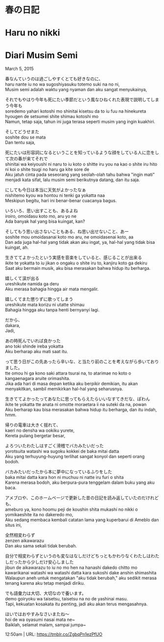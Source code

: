 # 春の日記  
# Haru no nikki  
# Diari Musim Semi  

March 5, 2015

春なんていうのは過ごしやすくとても好きなのに、  
haru nante iu no wa sugoshiyasuku totemo suki na no ni,  
Musim semi adalah waktu yang nyaman dan aku sangat menyukainya,  

それでもやはり今年も死にたい季節だという風なひねくれた表現で説明してしまう今年も  
soredemo yahari kotoshi mo shinitai kisetsu da to iu fuu na hinekureta hyougen de setsumei shite shimau kotoshi mo  
Namun, tetap saja, tahun ini juga terasa seperti musim yang ingin kuakhiri.  

そしてどうせまた  
soshite dou se mata  
Dan tentu saja,  

死にたいは形容詞になるということを知っているような顔をしている人に恋をして次の春が来てそれで  
shinitai wa keiyoushi ni naru to iu koto o shitte iru you na kao o shite iru hito ni koi o shite tsugi no haru ga kite sore de  
Aku jatuh cinta pada seseorang yang seolah-olah tahu bahwa "ingin mati" menjadi kata sifat, lalu musim semi berikutnya datang, dan itu saja.  

にしても今日は本当に天気がよかったなぁ  
nishitemo kyou wa hontou ni tenki ga yokatta naa  
Meskipun begitu, hari ini benar-benar cuacanya bagus.  

いろいろ、思い出すことも、あるよね  
iroiro, omoidasu koto mo, aru yo ne  
Ada banyak hal yang bisa kuingat, kan?  

そしてもう思い出さないこともある、ね思い出せないこと、あー  
soshite mou omoidasanai koto mo aru, ne omoidasenai koto, aa  
Dan ada juga hal-hal yang tidak akan aku ingat, ya, hal-hal yang tidak bisa kuingat, ah.  

生きててよかったという実感を音楽をしていると、感じることが出来る  
ikite te yokatta to iu jikan o ongaku o shite iru to, kanjiru koto ga dekiru  
Saat aku bermain musik, aku bisa merasakan bahwa hidup itu berharga.  

嬉しくて涙が出る  
ureshikute namida ga deru  
Aku merasa bahagia hingga air mata mengalir.  

嬉しくてまた懲りずに歌ってしまう  
ureshikute mata korizu ni utatte shimau  
Bahagia hingga aku tanpa henti bernyanyi lagi.  

だから、  
dakara,  
Jadi,  

あの時死んでいれば良かった  
ano toki shinde ireba yokatta  
Aku berharap aku mati saat itu.  

って思う日がこの先あったら辛いな、と当たり前のことを考えながら歩いておりました。  
tte omou hi ga kono saki attara tsurai na, to atarimae no koto o kangaenagara aruite orimashita.  
Jika ada hari di masa depan ketika aku berpikir demikian, itu akan menyakitkan, sambil memikirkan hal-hal yang seharusnya.  

生きててよかったってあなたに思ってもらえたらいいなすてきだな、ぽわん  
ikite te yokatta tte anata ni omotte moraetara ii na suteki da na, powan  
Aku berharap kau bisa merasakan bahwa hidup itu berharga, dan itu indah, hmm.  

帰りの電車は大きく揺れて、  
kaeri no densha wa ookiku yurete,  
Kereta pulang bergetar besar,  

よろついたわたしはすごく滑稽でバカみたいだった  
yorotsuita watashi wa sugoku kokkei de baka mitai datta  
Aku yang terhuyung-huyung terlihat sangat konyol dan seperti orang bodoh.  

バカみたいだったから本に夢中になっているふりをした  
baka mitai datta kara hon ni muchuu ni natte iru furi o shita  
Karena merasa bodoh, aku berpura-pura tenggelam dalam buku yang aku baca.  

アメブロや、このホームページで更新した昔の日記を読み返していたのだけれども、  
ameburo ya, kono hoomu peji de koushin shita mukashi no nikki o yomikaeshite ita no dakeredo mo,  
Aku sedang membaca kembali catatan lama yang kuperbarui di Ameblo dan situs ini,  

全然相変わらず  
zenzen aikawarazu  
Dan aku sama sekali tidak berubah.  

自分で相変わらずというのも変なはなしだけどちっともかわりなくわたしはわたしだったから少しだけ安心しました  
jibun de aikawarazu to iu no mo hen na hanashi dakedo chitto mo kawarikanai watashi wa watashi datta kara sukoshi dake anshin shimashita  
Walaupun aneh untuk mengatakan "aku tidak berubah," aku sedikit merasa tenang karena aku tetap menjadi diriku.  

でも語彙力は大切、大切なので養います。  
demo goiryoku wa taisetsu, taisetsu na no de yashinai masu.  
Tapi, kekuatan kosakata itu penting, jadi aku akan terus mengasahnya.  

ほいではおやすみなさいまたね〜  
hoi de wa oyasumi nasai mata ne~  
Baiklah, selamat malam, sampai jumpa~  

12:50am  |   URL: https://tmblr.co/ZgbqPn1ezPfUO  